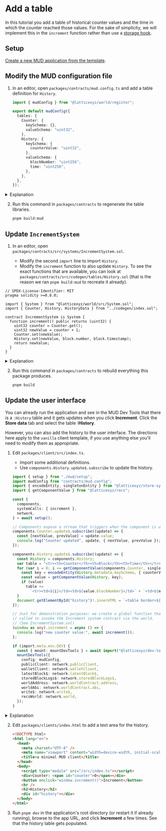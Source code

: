 
# Add a table

In this tutorial you add a table of historical counter values and the time in which the counter reached those values.
For the sake of simplicity, we will implement this in the `increment` function rather than use a [storage hook](/store/table-hooks).

## Setup

[Create a new MUD application from the template](../../templates/typescript/getting-started).

## Modify the MUD configuration file

1. In an editor, open `packages/contracts/mud.config.ts` and add a table definition for `History`.

   <CollapseCode>

   ```ts filename="mud.config.ts" showLineNumbers copy {9-17}
   import { mudConfig } from "@latticexyz/world/register";

   export default mudConfig({
     tables: {
       Counter: {
         keySchema: {},
         valueSchema: "uint32",
       },
       History: {
         keySchema: {
           counterValue: "uint32",
         },
         valueSchema: {
           blockNumber: "uint256",
           time: "uint256",
         },
       },
     },
   });
   ```

   </CollapseCode>

<details>
<summary>Explanation</summary>

A MUD table has two schemas:

- `keySchema`, the key used to find entries
- `valueSchema`, the value in the entry

Each schema is represented as a structure with field names as keys, and the appropriate [Solidity data types](https://docs.soliditylang.org/en/latest/types.html) as their values.
Note that the data types in the key schema are limited to those that are fixed length such at `bytes<n>`.
You cannot use strings, arrays, etc.

In this case, the counter value is represented as a 32 bit unsigned integer, because that is what `Counter` uses.
Block numbers and timestamps can be values up to `uint256`, so we'll use this type for these fields.

</details>

2. Run this command in `packages/contracts` to regenerate the table libraries.

   ```sh copy
   pnpm build:mud
   ```

## Update `IncrementSystem`

1. In an editor, open `packages/contracts/src/systems/IncrementSystem.sol`.

   - Modify the second `import` line to import `History`.
   - Modify the `increment` function to also update `History`.
     To see the exact functions that are available, you can look at `packages/contracts/src/codegen/tables/History.sol` (that is the reason we ran `pnpm build:mud` to recreate it already).

<CollapseCode>

```solidity filename="IncrementSystem.sol.sol" copy showLineNumbers {5, 12}
// SPDX-License-Identifier: MIT
pragma solidity >=0.8.0;

import { System } from "@latticexyz/world/src/System.sol";
import { Counter, History, HistoryData } from "../codegen/index.sol";

contract IncrementSystem is System {
  function increment() public returns (uint32) {
    uint32 counter = Counter.get();
    uint32 newValue = counter + 1;
    Counter.set(newValue);
    History.set(newValue, block.number, block.timestamp);
    return newValue;
  }
}
```

</CollapseCode>

<details>
<summary>Explanation</summary>

```solidity
import { Counter, History, HistoryData } from "../codegen/index.sol";
```

When a table has multiple fields in the value schema, MUD generates a [Struct](https://www.tutorialspoint.com/solidity/solidity_structs.htm) to hold a full value.
Here is `HistoryData`, copied from `packages/contract/src/codegen/History.sol`.

```solidity
struct HistoryData {
  uint256 blockNumber;
  uint256 time;
}
```

Note that `IncrementSystem` doesn't need to use `HistoryData`, because it only writes to history, it doesn't read from it.
However, this is part of manipulating the schema and therefore included in this tutorial.

```solidity
History.set(newValue, block.number, block.timestamp);
```

Set the value.
All MUD tables have a `<table>.set` function with the parameters being the key schema fields in order and then the value schema fields in order.

</details>

2. Run this command in `packages/contracts` to rebuild everything this package produces.

   ```sh copy
   pnpm build
   ```

## Update the user interface

You can already run the application and see in the MUD Dev Tools that there is a `:History` table and it gets updates when you click **Increment**.
Click the **Store data** tab and select the table **:History**.

However, you can also add the history to the user interface.
The directions here apply to the `vanilla` client template, if you use anything else you'll need to modify them as appropriate.

1. Edit `packages/client/src/index.ts`.

   - Import some additional definitions.
   - Use `components.History.update$.subscribe` to update the history.

   <CollapseCode>

   ```ts filename="index.ts" copy showLineNumbers {3-4,18-29}
   import { setup } from "./mud/setup";
   import mudConfig from "contracts/mud.config";
   import { encodeEntity, singletonEntity } from "@latticexyz/store-sync/recs";
   import { getComponentValue } from "@latticexyz/recs";

   const {
     components,
     systemCalls: { increment },
     network,
   } = await setup();

   // Components expose a stream that triggers when the component is updated.
   components.Counter.update$.subscribe((update) => {
     const [nextValue, prevValue] = update.value;
     console.log("Counter updated", update, { nextValue, prevValue });
   });

   components.History.update$.subscribe((update) => {
     const History = components.History;
     var table = "<tr><th>Counter</th><th>Block</th><th>Time</th></tr>";
     for (var i = 0; i <= getComponentValue(components.Counter, singletonEntity).value; i++) {
       const key = encodeEntity(History.metadata.keySchema, { counterValue: i });
       const value = getComponentValue(History, key);
       if (value)
         table +=
           `<tr><td>${i}</td><td>${value.blockNumber}</td>` + `<td>${new Date(Number(value.time) * 1000)}</td></tr>\n`;
     }
     document.getElementById("history")!.innerHTML = `<table border>${table}</table>`;
   });

   // Just for demonstration purposes: we create a global function that can be
   // called to invoke the Increment system contract via the world.
   // (See IncrementSystem.sol)
   (window as any).increment = async () => {
     console.log("new counter value:", await increment());
   };

   if (import.meta.env.DEV) {
     const { mount: mountDevTools } = await import("@latticexyz/dev-tools");
     mountDevTools({
       config: mudConfig,
       publicClient: network.publicClient,
       walletClient: network.walletClient,
       latestBlock$: network.latestBlock$,
       storedBlockLogs$: network.storedBlockLogs$,
       worldAddress: network.worldContract.address,
       worldAbi: network.worldContract.abi,
       write$: network.write$,
       recsWorld: network.world,
     });
   }
   ```

   </CollapseCode>

<details>

<summary>Explanation</summary>

```typescript
components.History.update$.subscribe((update) => {
```

Register a function to be called when the `History` component changes.

```typescript
  const History = components.History;
  var table = "<tr><th>Counter</th><th>Block</th><th>Time</th></tr>";
  for(var i=0; i<=getComponentValue(components.Counter,singletonEntity).value; i++) {
```

To get the value of a component we use `getComponentValue` (or `getComponentValueStrict` if we want to throw an error if the value is not found).
This function gets a component and a key.
In the case of a singleton there is no key, so we use `singletonEntity`.
The returned value includes multiple fields, but here we only care about the value.

```typescript
const key = encodeEntity(History.metadata.keySchema, { counterValue: i });
const value = getComponentValue(History, key);
```

Reading a value from a table that has keys is a two-step process:

1. Use `encodeEntity` to get the key.
2. Use `getComponentValue` to get the value tied to that key.

```typescript
if (value)
  table += `<tr><td>${i}</td><td>${value.blockNumber}</td>` + `<td>${new Date(Number(value.time) * 1000)}</td></tr>\n`;
```

If there is a value, add a line to the table.

Solidity uses [Unix time](https://en.wikipedia.org/wiki/Unix_time).
JavaScript uses a similar system, but it measures times in milliseconds.
So to get a readable date, we take the time (which is a [`BigInt`](https://developer.mozilla.org/en-US/docs/Web/JavaScript/Reference/Global_Objects/BigInt)), multiply it by a thousand, and then convert it to a [`Date`](https://developer.mozilla.org/en-US/docs/Web/JavaScript/Reference/Global_Objects/Date) object.

```typescript
  }
  document.getElementById("history")!.innerHTML = `<table border>${table}</table>`
});
```

Set the internal HTML of the `history` HTML tag.
Notice the exclamation mark (`!`).
`document.getElementById` may return either a tag that can be changed, or an empty value (if the parameter is not an id of any of the HTML tags).
We know that `history` exists in the HTML, but the TypeScript compiler does not.
This exclamation point tells the compiler that it's OK, there will be a real value there.
[See here for additional information](https://blog.logrocket.com/understanding-exclamation-mark-typescript/).

</details>

2. Edit `packages/clients/index.html` to add a text area for the history.

   <CollapseCode>

   ```html filename="index.html" copy showLineNumbers {12-17}
   <!DOCTYPE html>
   <html lang="en">
     <head>
       <meta charset="UTF-8" />
       <meta name="viewport" content="width=device-width, initial-scale=1.0" />
       <title>a minimal MUD client</title>
     </head>
     <body>
       <script type="module" src="/src/index.ts"></script>
       <div>Counter: <span id="counter">0</span></div>
       <button onclick="window.increment()">Increment</button>
       <hr />
       <h2>History</h2>
       <div id="history"></div>
     </body>
   </html>
   ```

   </CollapseCode>

1. Run `pnpm dev` in the application's root directory (or restart it if already running), browse to the app URL, and click **Increment** a few times.
   See that the history table gets populated.
